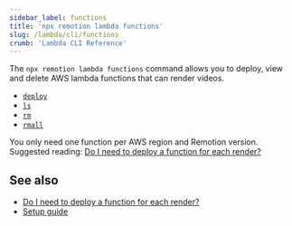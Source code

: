 ```yaml
---
sidebar_label: functions
title: 'npx remotion lambda functions'
slug: /lambda/cli/functions
crumb: 'Lambda CLI Reference'
---
```


The `npx remotion lambda functions` command allows you to deploy, view and delete AWS lambda functions that can render videos.

- [`deploy`](/docs/lambda/cli/functions/deploy)
- [`ls`](/docs/lambda/cli/functions/ls)
- [`rm`](/docs/lambda/cli/functions/rm)
- [`rmall`](/docs/lambda/cli/functions/rmall)

You only need one function per AWS region and Remotion version. Suggested reading: [Do I need to deploy a function for each render?](/docs/lambda/faq#do-i-need-to-deploy-a-function-for-each-render)

## See also

- [Do I need to deploy a function for each render?](/docs/lambda/faq#do-i-need-to-deploy-a-function-for-each-render)
- [Setup guide](/docs/lambda/setup)
